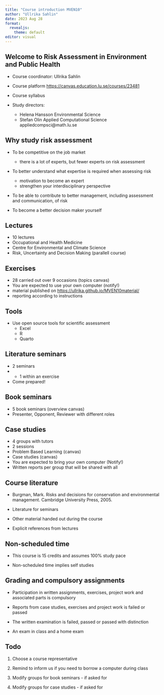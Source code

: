```yaml
---
title: "Course introduction MVEN10"
author: "Ullrika Sahlin"
date: 2023 Aug 28
format: 
  revealjs:
    theme: default
editor: visual
---
```


## Welcome to Risk Assessment in Environment and Public Health

- Course coordinator: Ullrika Sahlin

- Course platform <https://canvas.education.lu.se/courses/23481>

- Course syllabus

- Study directors:
  - Helena Hansson Environmental Science
  - Stefan Olin Applied Computational Science appliedcompsci@math.lu.se 

## Why study risk assessment

::: {.incremental}

- To be competitive on the job market
  - there is a lot of experts, but fewer experts on risk assessment
  
- To better understand what expertise is required when assessing risk
  - motivation to become an expert
  - strengthen your interdisciplinary perspective
  
- To be able to contribute to better management, including assessment and communication, of risk

- To become a better decision maker yourself

:::


## Lectures

- 10 lectures
- Occupational and Health Medicine
- Centre for Environmental and Climate Science 
- Risk, Uncertainty and Decision Making (parallell course)
    
    
##  Exercises
-   28 carried out over 9 occasions (topics canvas)
- You are expected to use your own computer (notify!)
-   material published on <https://ullrika.github.io/MVEN10material/>
-   reporting according to instructions
    
## Tools

- Use open source tools for scientific assessment
  - Excel
  - R
  - Quarto

##   Literature seminars
- 2 seminars 
- + 1 within an exercise
- Come prepared!

##  Book seminars
- 5 book seminars (overview canvas)
- Presenter, Opponent, Reviewer with different roles
  

##  Case studies

- 4 groups with tutors
- 2 sessions
- Problem Based Learning (canvas)
- Case studies (canvas)
- You are expected to bring your own computer (Notify!)
- Written reports per group that will be shared with all
    
## Course literature

- Burgman, Mark. Risks and decisions for conservation and environmental management. Cambridge University Press, 2005.

- Literature for seminars

- Other material handed out during the course

- Explicit references from lectures 

## Non-scheduled time

- This course is 15 credits and assumes 100% study pace
  
- Non-scheduled time implies self studies

## Grading and compulsory assignments

-   Participation in written assignments, exercises, project work and associated parts is compulsory

-   Reports from case studies, exercises and project work is failed or passed

-   The written examination is failed, passed or passed with distinction

-   An exam in class and a home exam
  
## Todo

1. Choose a course representative

2. Remind to inform us if you need to borrow a computer during class

3. Modify groups for book seminars - if asked for

4. Modify groups for case studies - if asked for


